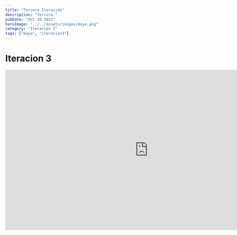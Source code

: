 ```yaml
---
title: "Tercera Iteración"
description: "Tercera."
pubDate: "Oct 28 2023"
heroImage: "../../assets/images/maya.png"
category: "Iteracion 3"
tags: ["maya", "iteracion3"]
---
```


# Iteracion 3

<iframe
    width="900"
    height="506"
    src="https://www.youtube.com/embed/ema3Aoa9Iew?si=g_EmDsTgULh_i4KT"
    title="Astronauta caminando"
    frameborder="0"
    allow="accelerometer; autoplay; clipboard-write; encrypted-media; gyroscope; picture-in-picture; web-share"
    allowfullscreen
></iframe>
